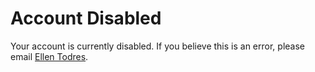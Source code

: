 # Account Disabled

Your account is currently disabled. If you believe this is an error, please email [Ellen Todres](mailto:etodres@humancellatlas.org).
